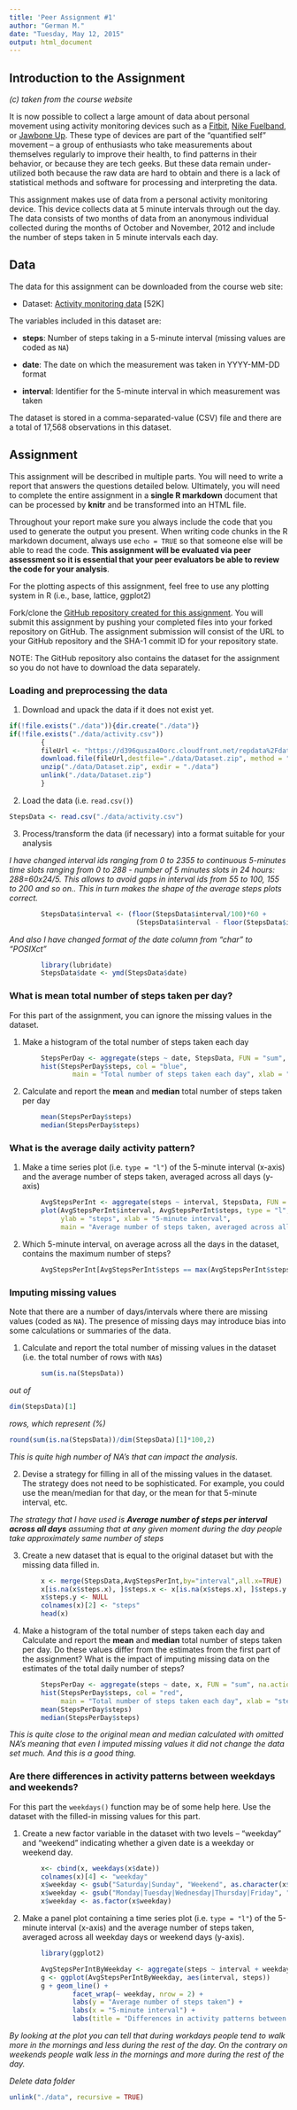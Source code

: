 ```yaml
---
title: 'Peer Assignment #1'
author: "German M."
date: "Tuesday, May 12, 2015"
output: html_document
---
```

## Introduction to the Assignment
*(c) taken from the course website*

It is now possible to collect a large amount of data about personal
movement using activity monitoring devices such as a
[Fitbit](http://www.fitbit.com), [Nike
Fuelband](http://www.nike.com/us/en_us/c/nikeplus-fuelband), or
[Jawbone Up](https://jawbone.com/up). These type of devices are part of
the "quantified self" movement -- a group of enthusiasts who take
measurements about themselves regularly to improve their health, to
find patterns in their behavior, or because they are tech geeks. But
these data remain under-utilized both because the raw data are hard to
obtain and there is a lack of statistical methods and software for
processing and interpreting the data.

This assignment makes use of data from a personal activity monitoring
device. This device collects data at 5 minute intervals through out the
day. The data consists of two months of data from an anonymous
individual collected during the months of October and November, 2012
and include the number of steps taken in 5 minute intervals each day.

## Data

The data for this assignment can be downloaded from the course web
site:

* Dataset: [Activity monitoring data](https://d396qusza40orc.cloudfront.net/repdata%2Fdata%2Factivity.zip) [52K]

The variables included in this dataset are:

* **steps**: Number of steps taking in a 5-minute interval (missing
    values are coded as `NA`)

* **date**: The date on which the measurement was taken in YYYY-MM-DD
    format

* **interval**: Identifier for the 5-minute interval in which
    measurement was taken




The dataset is stored in a comma-separated-value (CSV) file and there
are a total of 17,568 observations in this
dataset.


## Assignment

This assignment will be described in multiple parts. You will need to
write a report that answers the questions detailed below. Ultimately,
you will need to complete the entire assignment in a **single R
markdown** document that can be processed by **knitr** and be
transformed into an HTML file.

Throughout your report make sure you always include the code that you
used to generate the output you present. When writing code chunks in
the R markdown document, always use `echo = TRUE` so that someone else
will be able to read the code. **This assignment will be evaluated via
peer assessment so it is essential that your peer evaluators be able
to review the code for your analysis**.

For the plotting aspects of this assignment, feel free to use any
plotting system in R (i.e., base, lattice, ggplot2)

Fork/clone the [GitHub repository created for this
assignment](http://github.com/rdpeng/RepData_PeerAssessment1). You
will submit this assignment by pushing your completed files into your
forked repository on GitHub. The assignment submission will consist of
the URL to your GitHub repository and the SHA-1 commit ID for your
repository state.

NOTE: The GitHub repository also contains the dataset for the
assignment so you do not have to download the data separately.


### Loading and preprocessing the data

1. Download and upack the data if it does not exist yet.
```r
if(!file.exists("./data")){dir.create("./data")}
if(!file.exists("./data/activity.csv"))
        {
        fileUrl <- "https://d396qusza40orc.cloudfront.net/repdata%2Fdata%2Factivity.zip"
        download.file(fileUrl,destfile="./data/Dataset.zip", method = "curl")
        unzip("./data/Dataset.zip", exdir = "./data")
        unlink("./data/Dataset.zip")
        }
```

2. Load the data (i.e. `read.csv()`)
```r

StepsData <- read.csv("./data/activity.csv")
```
3. Process/transform the data (if necessary) into a format suitable for your analysis  

*I have changed interval ids ranging from 0 to 2355 to continuous 5-minutes time slots ranging from 0 to 288 - number of 5 minutes slots in 24 hours: 288=60x24/5. This allows to avoid gaps in interval ids from 55 to 100, 155 to 200 and so on.. This in turn makes the shape of the average steps plots correct.*

```r
        StepsData$interval <- (floor(StepsData$interval/100)*60 + 
                                (StepsData$interval - floor(StepsData$interval/100)*100))/5
```

*And also I have changed format of the date column from "char" to "POSIXct"*
```r
        library(lubridate)
        StepsData$date <- ymd(StepsData$date)
```

### What is mean total number of steps taken per day?

For this part of the assignment, you can ignore the missing values in
the dataset.

1. Make a histogram of the total number of steps taken each day

```r
        
        StepsPerDay <- aggregate(steps ~ date, StepsData, FUN = "sum", na.action = na.omit)
        hist(StepsPerDay$steps, col = "blue", 
                main = "Total number of steps taken each day", xlab = "steps",  breaks = 20)
```

2. Calculate and report the **mean** and **median** total number of steps taken per day

```r
        mean(StepsPerDay$steps)
        median(StepsPerDay$steps)
```

### What is the average daily activity pattern?

1. Make a time series plot (i.e. `type = "l"`) of the 5-minute interval (x-axis) and the average number of steps taken, averaged across all days (y-axis)

```r
        AvgStepsPerInt <- aggregate(steps ~ interval, StepsData, FUN = "mean", na.action = na.omit)
        plot(AvgStepsPerInt$interval, AvgStepsPerInt$steps, type = "l", 
             ylab = "steps", xlab = "5-minute interval",
             main = "Average number of steps taken, averaged across all day")
```
  
2. Which 5-minute interval, on average across all the days in the dataset, contains the maximum number of steps?

```r
        AvgStepsPerInt[AvgStepsPerInt$steps == max(AvgStepsPerInt$steps), 1]
```

### Imputing missing values

Note that there are a number of days/intervals where there are missing
values (coded as `NA`). The presence of missing days may introduce
bias into some calculations or summaries of the data.

1. Calculate and report the total number of missing values in the dataset (i.e. the total number of rows with `NA`s)
```r
        sum(is.na(StepsData))
```

*out of*
```r
dim(StepsData)[1]
```

*rows, which represent (%)*
```r
round(sum(is.na(StepsData))/dim(StepsData)[1]*100,2)
```
*This is quite high number of NA's that can impact the analysis.*

2. Devise a strategy for filling in all of the missing values in the dataset. The strategy does not need to be sophisticated. For example, you could use the mean/median for that day, or the mean for that 5-minute interval, etc.  

*The strategy that I have used is **Average number of steps per interval across all days** assuming that at any given moment during the day people take approximately same number of steps*

3. Create a new dataset that is equal to the original dataset but with the missing data filled in.
```r
        x <- merge(StepsData,AvgStepsPerInt,by="interval",all.x=TRUE)
        x[is.na(x$steps.x), ]$steps.x <- x[is.na(x$steps.x), ]$steps.y
        x$steps.y <- NULL
        colnames(x)[2] <- "steps"
        head(x)
```

4. Make a histogram of the total number of steps taken each day and Calculate and report the **mean** and **median** total number of steps taken per day. Do these values differ from the estimates from the first part of the assignment? What is the impact of imputing missing data on the estimates of the total daily number of steps?
```r
        StepsPerDay <- aggregate(steps ~ date, x, FUN = "sum", na.action = na.omit)
        hist(StepsPerDay$steps, col = "red", 
             main = "Total number of steps taken each day", xlab = "steps", breaks = 20)
        mean(StepsPerDay$steps)
        median(StepsPerDay$steps)
```

*This is quite close to the original mean and median calculated with omitted NA's meaning that even I imputed missing values it did not change the data set much. And this is a good thing.*

### Are there differences in activity patterns between weekdays and weekends?

For this part the `weekdays()` function may be of some help here. Use
the dataset with the filled-in missing values for this part.

1. Create a new factor variable in the dataset with two levels -- "weekday" and "weekend" indicating whether a given date is a weekday or weekend day.

```r

        x<- cbind(x, weekdays(x$date))
        colnames(x)[4] <- "weekday"
        x$weekday <- gsub("Saturday|Sunday", "Weekend", as.character(x$weekday))
        x$weekday <- gsub("Monday|Tuesday|Wednesday|Thursday|Friday", "Weekday", as.character(x$weekday))
        x$weekday <- as.factor(x$weekday)
```

2. Make a panel plot containing a time series plot (i.e. `type = "l"`) of the 5-minute interval (x-axis) and the average number of steps taken, averaged across all weekday days or weekend days (y-axis).

```r
        library(ggplot2)

        AvgStepsPerIntByWeekday <- aggregate(steps ~ interval + weekday, x, FUN = "mean")
        g <- ggplot(AvgStepsPerIntByWeekday, aes(interval, steps))
        g + geom_line() +
                facet_wrap(~ weekday, nrow = 2) +
                labs(y = "Average number of steps taken") +
                labs(x = "5-minute interval") +
                labs(title = "Differences in activity patterns between weekdays and weekends")
```

*By looking at the plot you can tell that during workdays people tend to walk more in the mornings and less during the rest of the day. On the contrary on weekends people walk less in the mornings and more during the rest of the day.*

*Delete data folder*
```r
unlink("./data", recursive = TRUE)
```
